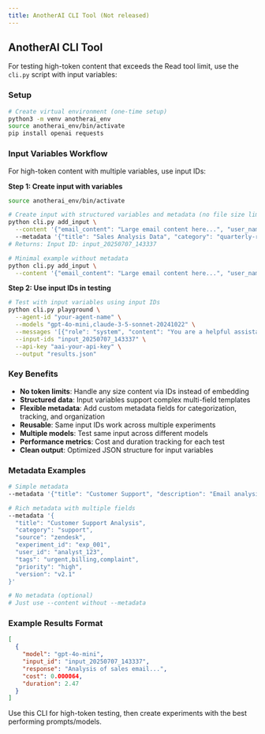 ```yaml
---
title: AnotherAI CLI Tool (Not released)
---
```


## AnotherAI CLI Tool

For testing high-token content that exceeds the Read tool limit, use the `cli.py` script with input variables:

### Setup
```bash
# Create virtual environment (one-time setup)
python3 -m venv anotherai_env
source anotherai_env/bin/activate
pip install openai requests
```

### Input Variables Workflow

For high-token content with multiple variables, use input IDs:

**Step 1: Create input with variables**
```bash
source anotherai_env/bin/activate

# Create input with structured variables and metadata (no file size limits)
python cli.py add_input \
  --content '{"email_content": "Large email content here...", "user_name": "Alice", "department": "Sales", "priority": "urgent"}' \s
  --metadata '{"title": "Sales Analysis Data", "category": "quarterly-review", "source": "sales-team", "experiment": "v1"}'
# Returns: Input ID: input_20250707_143337

# Minimal example without metadata
python cli.py add_input \
  --content '{"email_content": "Large email content here...", "user_name": "Alice"}'
```

**Step 2: Use input IDs in testing**
```bash
# Test with input variables using input IDs
python cli.py playground \
  --agent-id "your-agent-name" \
  --models "gpt-4o-mini,claude-3-5-sonnet-20241022" \
  --messages '[{"role": "system", "content": "You are a helpful assistant"}, {"role": "user", "content": "Analyze {{email_content}} from {{user_name}} in {{department}} with {{priority}} priority"}]' \
  --input-ids "input_20250707_143337" \
  --api-key "aai-your-api-key" \
  --output "results.json"
```

### Key Benefits
- **No token limits**: Handle any size content via IDs instead of embedding
- **Structured data**: Input variables support complex multi-field templates
- **Flexible metadata**: Add custom metadata fields for categorization, tracking, and organization
- **Reusable**: Same input IDs work across multiple experiments
- **Multiple models**: Test same input across different models
- **Performance metrics**: Cost and duration tracking for each test
- **Clean output**: Optimized JSON structure for input variables

### Metadata Examples
```bash
# Simple metadata
--metadata '{"title": "Customer Support", "description": "Email analysis"}'

# Rich metadata with multiple fields
--metadata '{
  "title": "Customer Support Analysis",
  "category": "support",
  "source": "zendesk",
  "experiment_id": "exp_001",
  "user_id": "analyst_123",
  "tags": "urgent,billing,complaint",
  "priority": "high",
  "version": "v2.1"
}'

# No metadata (optional)
# Just use --content without --metadata
```

### Example Results Format

```json
[
  {
    "model": "gpt-4o-mini",
    "input_id": "input_20250707_143337",
    "response": "Analysis of sales email...",
    "cost": 0.000064,
    "duration": 2.47
  }
]
```

Use this CLI for high-token testing, then create experiments with the best performing prompts/models.
